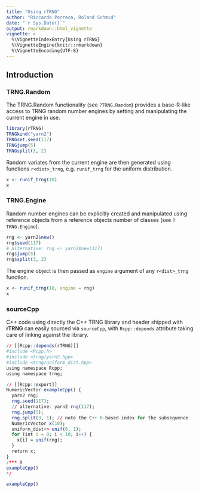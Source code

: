 ```yaml
---
title: "Using rTRNG"
author: "Riccardo Porreca, Roland Schmid"
date: "`r Sys.Date()`"
output: rmarkdown::html_vignette
vignette: >
  %\VignetteIndexEntry{Using rTRNG}
  %\VignetteEngine{knitr::rmarkdown}
  %\VignetteEncoding{UTF-8}
---
```


<!---
https://rpubs.com/Thell/knitRcpp
-->
## Introduction


### TRNG.Random

The TRNG.Random functionality (see `?TRNG.Random`) provides a base-R-like access
to TRNG random number engines by setting and manipulating the current engine in
use.
```r
library(rTRNG)
TRNGkind("yarn2")
TRNGset.seed(117)
TRNGjump(5)
TRNGsplit(3, 2)
```
Random variates from the current engine are then generated using functions
`r<dist>_trng`, e.g. `runif_trng` for the uniform distribution.
```r
x <- runif_trng(10)
x
```

### TRNG.Engine

Random number engines can be explicitly created and manipulated using reference
objects from a reference objects number of classes (see `?TRNG.Engine`).

```r
rng <- yarn2$new()
rng$seed(117)
# alternative: rng <- yarn2$new(117) 
rng$jump(5)
rng$split(3, 2)
```
The engine object is then passed as `engine` argument of any `r<dist>_trng`
function.
```r
x <- runif_trng(10, engine = rng)
x
```

### sourceCpp

C++ code using directly the C++ TRNG library and header shipped with **rTRNG**
can easily sourced via `sourceCpp`, with `Rcpp::depends` attribute taking care
of linking against the library.

```r
// [[Rcpp::depends(rTRNG)]]
#include <Rcpp.h>
#include <trng/yarn2.hpp>
#include <trng/uniform_dist.hpp>
using namespace Rcpp;
using namespace trng;

// [[Rcpp::export]]
NumericVector exampleCpp() {
  yarn2 rng;
  rng.seed(117);
  // alternative: yarn2 rng(117); 
  rng.jump(5);
  rng.split(3, 1); // note the C++ 0-based index for the subsequence
  NumericVector x(10);
  uniform_dist<> unif(0, 1);
  for (int i = 0; i < 10; i++) {
    x[i] = unif(rng);
  }
  return x;
}
/*** R
exampleCpp()
*/
```
```r
exampleCpp()
```

